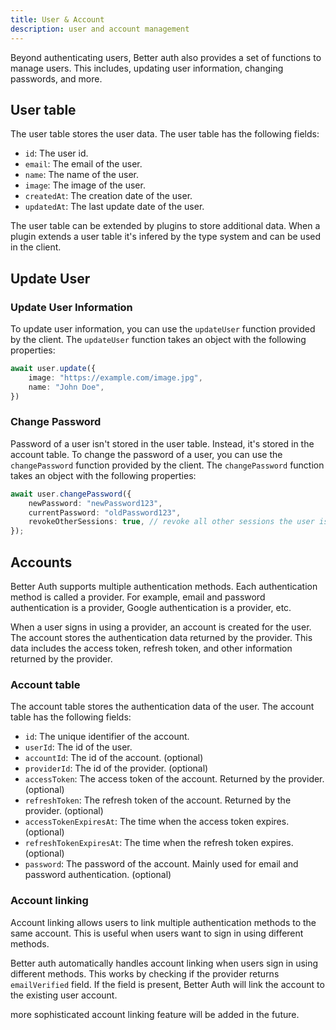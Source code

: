 ```yaml
---
title: User & Account
description: user and account management
---
```


Beyond authenticating users, Better auth also provides a set of functions to manage users. This includes, updating user information, changing passwords, and more.

## User table

The user table stores the user data. The user table has the following fields:

- `id`: The user id.
- `email`: The email of the user.
- `name`: The name of the user.
- `image`: The image of the user.
- `createdAt`: The creation date of the user.
- `updatedAt`: The last update date of the user.

The user table can be extended by plugins to store additional data. When a plugin extends a user table it's infered by the type system and can be used in the client.

## Update User

### Update User Information

To update user information, you can use the `updateUser` function provided by the client. The `updateUser` function takes an object with the following properties:

```ts
await user.update({
    image: "https://example.com/image.jpg",
    name: "John Doe",
})
```

### Change Password

Password of a user isn't stored in the user table. Instead, it's stored in the account table. To change the password of a user, you can use the `changePassword` function provided by the client. The `changePassword` function takes an object with the following properties:

```ts
await user.changePassword({
    newPassword: "newPassword123",
    currentPassword: "oldPassword123",
    revokeOtherSessions: true, // revoke all other sessions the user is signed into
});
```

## Accounts

Better Auth supports multiple authentication methods. Each authentication method is called a provider. For example, email and password authentication is a provider, Google authentication is a provider, etc.

When a user signs in using a provider, an account is created for the user. The account stores the authentication data returned by the provider. This data includes the access token, refresh token, and other information returned by the provider.

### Account table

The account table stores the authentication data of the user. The account table has the following fields:

- `id`: The unique identifier of the account.
- `userId`: The id of the user.
- `accountId`: The id of the account. (optional)
- `providerId`: The id of the provider. (optional)
- `accessToken`: The access token of the account. Returned by the provider. (optional)
- `refreshToken`: The refresh token of the account. Returned by the provider. (optional)
- `accessTokenExpiresAt`: The time when the access token expires. (optional)
- `refreshTokenExpiresAt`: The time when the refresh token expires. (optional)
- `password`: The password of the account. Mainly used for email and password authentication. (optional)


### Account linking

Account linking allows users to link multiple authentication methods to the same account. This is useful when users want to sign in using different methods.

Better auth automatically handles account linking when users sign in using different methods. This works by checking if the provider returns `emailVerified` field. If the field is present, Better Auth will link the account to the existing user account.


<Callout>
more sophisticated account linking feature will be added in the future.
</Callout>